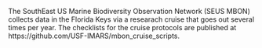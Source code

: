 The SouthEast US Marine Biodiversity Observation Network (SEUS MBON) collects data in the Florida Keys via a researach cruise that goes out several times per year. 
The checklists for the cruise protocols are published at https://github.com/USF-IMARS/mbon_cruise_scripts.
